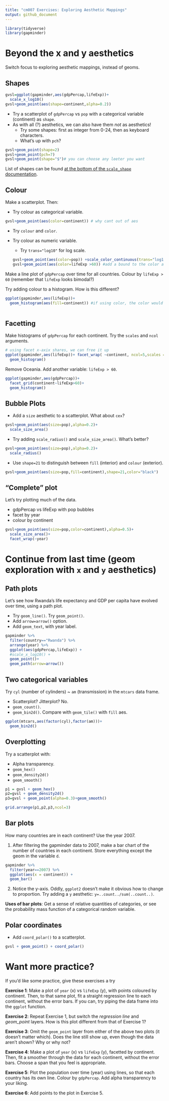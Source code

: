 ```yaml
---
title: "cm007 Exercises: Exploring Aesthetic Mappings"
output: github_document
---
```



```r
library(tidyverse)
library(gapminder)
```

# Beyond the x and y aesthetics

Switch focus to exploring aesthetic mappings, instead of geoms. 

## Shapes
```r

gvsl=ggplot(gapminder,aes(gdpPercap,lifeExp))+
  scale_x_log10()
gvsl+geom_point(aes(shape=continent,alpha=0.2))

```

- Try a scatterplot of `gdpPercap` vs `pop` with a categorical variable (continent) as `shape`.
- As with all (?) aesthetics, we can also have them _not_ as aesthetics!
    - Try some shapes: first as integer from 0-24, then as keyboard characters.
    - What's up with `pch`?
    
```r
gvsl+geom_point(shape=2)
gvsl+geom_point(pch=7)
gvsl+geom_point(shape="$")# you can choose any leeter you want
```



List of shapes can be found [at the bottom of the `scale_shape` documentation](https://ggplot2.tidyverse.org/reference/scale_shape.html).

## Colour

Make a scatterplot. Then:

- Try colour as categorical variable.
```r
gvsl+geom_point(aes(color=continent)) # why cant out of aes
```
- Try `colour` and `color`. 

- Try colour as numeric variable.
    - Try `trans="log10"` for log scale.
```r
gvsl+geom_point(aes(color=pop)) +scale_color_continuous(trans="log10")
gvsl+geom_point(aes(color=lifeExp >60)) #add a bound to the color add logical to color
``` 


Make a line plot of `gdpPercap` over time for all countries. Colour by `lifeExp > 60` (remember that `lifeExp` looks bimodal?)


Try adding colour to a histogram. How is this different?
```r
ggplot(gapminder,aes(lifeExp))+
  geom_histogram(aes(fill=continent)) #if using color, the color would be on the frame 
 
```

## Facetting

Make histograms of `gdpPercap` for each continent. Try the `scales` and `ncol` arguments. 
```r
# using facet x-axix shares, we can free it up
ggplot(gapminder,aes(lifeExp))+ facet_wrap( ~continent, ncol=5,scales = "free_x")+
  geom_histogram()

```

Remove Oceania. Add another variable: `lifeExp > 60`. 
```r

ggplot(gapminder,aes(gdpPercap))+
  facet_grid(continent~lifeExp>60)+
  geom_histogram()
```


## Bubble Plots

- Add a `size` aesthetic to a scatterplot. What about `cex`?
```r
gvsl+geom_point(aes(size=pop),alpha=0.2)+
  scale_size_area()
```

- Try adding `scale_radius()` and `scale_size_area()`. What's better?
```r
gvsl+geom_point(aes(size=pop),alpha=0.2)+
  scale_radius()
```
- Use `shape=21` to distinguish between `fill` (interior) and `colour` (exterior).
```r
gvsl+geom_point(aes(size=pop,fill=continent),shape=21,color="black")
```

## "Complete" plot

Let's try plotting much of the data.

- gdpPercap vs lifeExp with pop bubbles
- facet by year
- colour by continent
```r
gvsl+geom_point(aes(size=pop,color=continent),alpha=0.5)+
  scale_size_area()+
  facet_wrap(~year)
```



# Continue from last time (geom exploration with `x` and `y` aesthetics)

## Path plots

Let's see how Rwanda's life expectancy and GDP per capita have evolved over time, using a path plot.

- Try `geom_line()`. Try `geom_point()`.
- Add `arrow=arrow()` option.
- Add `geom_text`, with year label. 

```r
gapminder %>% 
  filter(country=="Rwanda") %>% 
  arrange(year) %>% 
  ggplot(aes(gdpPercap,lifeExp)) +
  #scale_x_log10() +
  geom_point()+
  geom_path(arrow=arrow())
```

## Two categorical variables

Try `cyl` (number of cylinders) ~ `am` (transmission) in the `mtcars` data frame.

- Scatterplot? Jitterplot? No.
- `geom_count()`.
- `geom_bin2d()`. Compare with `geom_tile()` with `fill` aes.

```r
ggplot(mtcars,aes(factor(cyl),factor(am)))+
  geom_bin2d() 

```

## Overplotting

Try a scatterplot with:

- Alpha transparency.
- `geom_hex()`
- `geom_density2d()`
- `geom_smooth()`
```r
p1 = gvsl + geom_hex() 
p2=gvsl + geom_density2d()
p3=gvsl + geom_point(alpha=0.3)+geom_smooth()

grid.arrange(p1,p2,p3,ncol=3)

```


## Bar plots

How many countries are in each continent? Use the year 2007.

1. After filtering the gapminder data to 2007, make a bar chart of the number of countries in each continent. Store everything except the geom in the variable `d`.
```r
gapminder %>% 
  filter(year==2007) %>% 
  ggplot(aes(x = continent)) +
  geom_bar()
```



2. Notice the y-axis. Oddly, `ggplot2` doesn't make it obvious how to change to proportion. Try adding a `y` aesthetic: `y=..count../sum(..count..)`.



__Uses of bar plots__: Get a sense of relative quantities of categories, or see the probability mass function of a categorical random variable.



## Polar coordinates

- Add `coord_polar()` to a scatterplot.
```r
gvsl + geom_point() + coord_polar()
```


# Want more practice?

If you'd like some practice, give these exercises a try

__Exercise 1__: Make a plot of `year` (x) vs `lifeExp` (y), with points coloured by continent. Then, to that same plot, fit a straight regression line to each continent, without the error bars. If you can, try piping the data frame into the `ggplot` function.

__Exercise 2__: Repeat Exercise 1, but switch the _regression line_ and _geom\_point_ layers. How is this plot different from that of Exercise 1?

__Exercise 3__: Omit the `geom_point` layer from either of the above two plots (it doesn't matter which). Does the line still show up, even though the data aren't shown? Why or why not?

__Exercise 4__: Make a plot of `year` (x) vs `lifeExp` (y), facetted by continent. Then, fit a smoother through the data for each continent, without the error bars. Choose a span that you feel is appropriate.

__Exercise 5__: Plot the population over time (year) using lines, so that each country has its own line. Colour by `gdpPercap`. Add alpha transparency to your liking. 

__Exercise 6__: Add points to the plot in Exercise 5.
